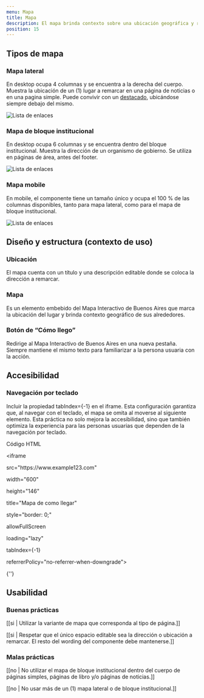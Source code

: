 ```yaml
---
menu: Mapa
title: Mapa
description: El mapa brinda contexto sobre una ubicación geográfica y redirige a la persona usuaria al mapa interactivo de Buenos Aires. A su vez, permite a las personas usuarias anticipar y planificar sus acciones.
position: 15
---
```


## Tipos de mapa

### Mapa lateral

En desktop ocupa 4 columnas y se encuentra a la derecha del cuerpo. Muestra la ubicación de un (1) lugar a remarcar en una página de noticias o en una pagina simple. Puede convivir con un <a href="/estandares/componentes/destacado/" rel="noreferrer">destacado</a>, ubicándose siempre debajo del mismo. 

<div class="content-row">
  <img src="/componentes/mapa/mapa-lateral.svg" alt="Lista de enlaces" class="img-fluid"  />
</div>

### Mapa de bloque institucional

En desktop ocupa 6 columnas y se encuentra dentro del bloque institucional. Muestra la dirección de un organismo de gobierno. Se utiliza en páginas de área, antes del footer. 

<div class="content-row">
  <img src="/componentes/mapa/mapa-bloque.svg" alt="Lista de enlaces" class="img-fluid"  />
</div>

### Mapa mobile

En mobile, el componente tiene un tamaño único y ocupa el 100 % de las columnas disponibles, tanto para mapa lateral, como para el mapa de bloque institucional.

<div class="content-row">
  <img src="/componentes/mapa/mapa-mobile.svg" alt="Lista de enlaces" class="img-fluid"  />
</div>

## Diseño y estructura (contexto de uso)

### Ubicación

El mapa cuenta con un título y una descripción editable donde se coloca la dirección
a remarcar.

### Mapa

Es un elemento embebido del Mapa Interactivo de Buenos Aires que marca la ubicación del lugar y brinda contexto geográfico de sus alrededores. 

### Botón de “Cómo llego”

Redirige al Mapa Interactivo de Buenos Aires en una nueva pestaña. Siempre mantiene el mismo texto para familiarizar a la persona usuaria con la acción. 

## Accesibilidad

### Navegación por teclado

Incluir la propiedad tabIndex={-1} en el iframe. Esta configuración garantiza que, al navegar con el teclado, el mapa se omita al moverse al siguiente elemento. Esta práctica no solo mejora la accesibilidad, sino que también optimiza la experiencia para las personas usuarias que dependen de la navegación por teclado.

<div className="my-3 p-4 bg-light rounded-lg box-shadow-grisulado-50 text-break">
  <p className="text-info font-weight-bold small">Código HTML</p>
  <div className="font-italic">
    <p className="mb-0">&lt;iframe</p>
    <p className="mb-0 ml-3">src="https://www.example123.com"</p>
    <p className="mb-0 ml-3">width="600"</p>
    <p className="mb-0 ml-3">height="146"</p>
    <p className="mb-0 ml-3">title="Mapa de como llegar"</p>
    <p className="mb-0 ml-3">style="border: 0;"</p>
    <p className="mb-0 ml-3">allowFullScreen</p>
    <p className="mb-0 ml-3">loading="lazy"</p>
    <p className="mb-0 ml-3">tabIndex={-1}</p>
    <p className="mb-0 ml-3">referrerPolicy="no-referrer-when-downgrade"&gt;</p>
    <p className="mb-0 ">{'</iframe>'}</p>
  </div>
</div>

## Usabilidad

### Buenas prácticas

[[si | Utilizar la variante de mapa que corresponda al tipo de página.]]

[[si | Respetar que el único espacio editable sea la dirección o ubicación a remarcar. El resto del wording del componente debe mantenerse.]]

### Malas prácticas

[[no | No utilizar el mapa de bloque institucional dentro del cuerpo de páginas simples, páginas de libro y/o páginas de noticias.]]

[[no | No usar más de un (1) mapa lateral o de bloque institucional.]]
